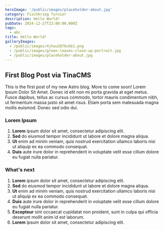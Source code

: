 ```yaml
---
heroImage: '/public/images/placeholder-about.jpg'
category: Fischkrieg Turnier
description: Hello World!
pubDate: 2024-12-27T23:00:00.000Z
tags:
  - abc
title: Hello World!
galleryImages:
  - /public/images/4jhau2076uhb1.png
  - /public/images/green-leaves-close-up-portrait.jpg
  - /public/images/placeholder-about.jpg
---
```


## First Blog Post via TinaCMS

This is the first post of my new Astro blog.
More to come soon! Lorem Ipsum Dolor Sit Amet. Donec id elit non mi porta gravida at eget metus. Fusce dapibus, tellus ac cursus commodo, tortor mauris condimentum nibh, ut fermentum massa justo sit amet risus. Etiam porta sem malesuada magna mollis euismod. Donec sed odio dui.

### Lorem Ipsum

1. **Lorem** ipsum dolor sit amet, consectetur adipiscing elit.
2. **Sed** do eiusmod tempor incididunt ut labore et dolore magna aliqua.
3. **Ut** enim ad minim veniam, quis nostrud exercitation ullamco laboris nisi ut aliquip ex ea commodo consequat.
4. **Duis** aute irure dolor in reprehenderit in voluptate velit esse cillum dolore eu fugiat nulla pariatur.

### What's next

1. **Lorem** ipsum dolor sit amet, consectetur adipiscing elit.
2. **Sed** do eiusmod tempor incididunt ut labore et dolore magna aliqua.
3. **Ut** enim ad minim veniam, quis nostrud exercitation ullamco laboris nisi ut aliquip ex ea commodo consequat.
4. **Duis** aute irure dolor in reprehenderit in voluptate velit esse cillum dolore eu fugiat nulla pariatur.
5. **Excepteur** sint occaecat cupidatat non proident, sunt in culpa qui officia deserunt mollit anim id est laborum.
6. **Lorem** ipsum dolor sit amet, consectetur adipiscing elit.